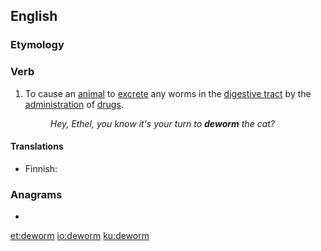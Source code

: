 ==English==

===Etymology===
{{prefix|en|de|worm}}

===Verb===
{{en-verb}}

# To cause an [[animal]] to [[excrete]] any worms in the [[digestive tract]] by the [[administration]] of [[drugs]].
#: ''Hey, Ethel, you know it's your turn to '''deworm''' the cat?''

====Translations====
{{trans-top|to cause to excrete worms}}
* Finnish: {{t|fi|madottaa}}
{{trans-mid}}
{{trans-bottom}}

===Anagrams===
* {{l|en|wormed}}

[[et:deworm]]
[[io:deworm]]
[[ku:deworm]]